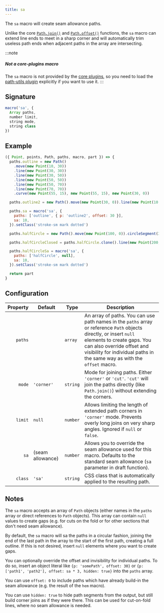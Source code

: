 ```yaml
---
title: sa
---
```


The `sa` macro will create seam allowance paths.

Unlike the core [`Path.join()`](/reference/api/path/join) and
[`Path.offset()`](/reference/api/path/offset) functions, the
`sa` macro can extend line ends to meet in a sharp corner and
will automatically trim useless path ends when adjacent paths
in the array are intersecting.

:::note
##### Not a core-plugins macro

The `sa` macro is not provided by the [core plugins](/reference/plugins/core),
so you need to load the [path-utils plugin](/reference/plugins/path-utils)
explicitly if you want to use it.
:::

## Signature

```js
macro('sa', {
  Array paths,
  number limit,
  string mode,
  string class
})
```

## Example

<Example caption="An example of the sa macro">

```js
({ Point, points, Path, paths, macro, part }) => {
  paths.outline = new Path()
    .move(new Point(10, 30))
    .line(new Point(30, 30))
    .line(new Point(30, 50))
    .line(new Point(50, 50))
    .line(new Point(50, 70))
    .line(new Point(70, 70))
    .curve(new Point(55, 15), new Point(55, 15), new Point(30, 0))

  paths.outline2 = new Path().move(new Point(30, 0)).line(new Point(10, 30))

  paths.sa = macro('sa', {
    paths: ['outline', { p: 'outline2', offset: 30 }],
    sa: 10,
  }).setClass('stroke-sm mark dotted')

  paths.halfCircle = new Path().move(new Point(100, 0)).circleSegment(37, new Point(200, 0)).hide()

  paths.halfCircleClosed = paths.halfCircle.clone().line(new Point(200, 0)).unhide().close()

  paths.halfCircleSa = macro('sa', {
    paths: ['halfCircle', null],
    sa: 10,
  }).setClass('stroke-sm mark dotted')

  return part
}
```

</Example>

## Configuration

| Property | Default          | Type     | Description                                                                                                                                                                                                                                                 |
| -------: | ---------------- | -------- | ----------------------------------------------------------------------------------------------------------------------------------------------------------------------------------------------------------------------------------------------------------- |
|  `paths` |                  | `array`  | An array of paths. You can use path names in the `paths` array or reference `Path` objects directly, or insert `null` elements to create gaps. You can also override offset and visibility for individual paths in the same way as with the `offset` macro. |
|   `mode` | `'corner'`       | `string` | Mode for joining paths. Either `'corner'` or `'cut'`. `'cut'` will join the paths directly (like `Path.join()`) without extending the corners.                                                                                                           |
|  `limit` | `null`           | `number` | Allows limiting the length of extended path corners in `'corner'` mode. Prevents overly long joins on very sharp angles. Ignored if `null` or `false`.                                                                                                      |
|     `sa` | (seam allowance) | `number` | Allows you to override the seam allowance used for this macro. Defaults to the standard seam allowance (`sa` parameter in draft function).                                                                                                                  |
|  `class` | `'sa'`           | `string` | CSS class that is automatically applied to the resulting path.                                                                                                                                                                                              |

## Notes

The `sa` macro accepts an array of `Path` objects
(either names in the `paths` array or direct references to `Path` objects).
This array can contain `null` values to create gaps (e.g. for cuts on the fold or for other sections that don't need seam allowance).

By default, the `sa` macro will sa the paths in a circular fashion, joining the end
of the last path in the array to the start of the first path, creating a full outline.
If this is not desired, insert `null` elements where you want to create gaps.

You can optionally override the offset and invisibility for individual paths.
To do so, insert an object literal like `{p: 'somePath', offset: 30}` or `{p: ['path1', 'path2'], offset: sa * 3, hidden: true}` into the `paths` array.

You can use `offset: 0` to include paths which have already build-in the seam allowance (e.g. the result of the `hem` macro).

You can use `hidden: true` to hide path segments from the output, but still build corner joins as if they were there.
This can be used for cut-on-fold lines, where no seam allowance is needed.
